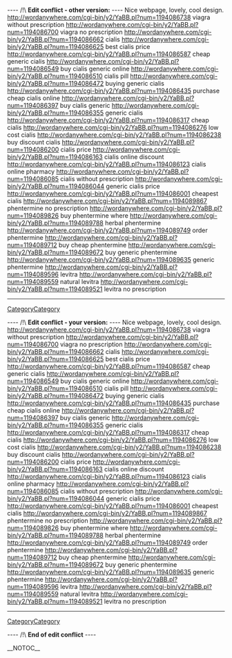 
---- /!\ <b>Edit conflict - other version:</b> ----
Nice webpage, lovely, cool design. http://wordanywhere.com/cgi-bin/y2/YaBB.pl?num=1194086738 viagra without prescription
http://wordanywhere.com/cgi-bin/y2/YaBB.pl?num=1194086700 viagra no prescription
http://wordanywhere.com/cgi-bin/y2/YaBB.pl?num=1194086662 cialis
http://wordanywhere.com/cgi-bin/y2/YaBB.pl?num=1194086625 best cialis price
http://wordanywhere.com/cgi-bin/y2/YaBB.pl?num=1194086587 cheap generic cialis
http://wordanywhere.com/cgi-bin/y2/YaBB.pl?num=1194086549 buy cialis generic online
http://wordanywhere.com/cgi-bin/y2/YaBB.pl?num=1194086510 cialis pill
http://wordanywhere.com/cgi-bin/y2/YaBB.pl?num=1194086472 buying generic cialis
http://wordanywhere.com/cgi-bin/y2/YaBB.pl?num=1194086435 purchase cheap cialis online
http://wordanywhere.com/cgi-bin/y2/YaBB.pl?num=1194086397 buy cialis generic
http://wordanywhere.com/cgi-bin/y2/YaBB.pl?num=1194086355 generic cialis
http://wordanywhere.com/cgi-bin/y2/YaBB.pl?num=1194086317 cheap cialis
http://wordanywhere.com/cgi-bin/y2/YaBB.pl?num=1194086276 low cost cialis
http://wordanywhere.com/cgi-bin/y2/YaBB.pl?num=1194086238 buy discount cialis
http://wordanywhere.com/cgi-bin/y2/YaBB.pl?num=1194086200 cialis price
http://wordanywhere.com/cgi-bin/y2/YaBB.pl?num=1194086163 cialis online discount
http://wordanywhere.com/cgi-bin/y2/YaBB.pl?num=1194086123 cialis online pharmacy
http://wordanywhere.com/cgi-bin/y2/YaBB.pl?num=1194086085 cialis without prescription
http://wordanywhere.com/cgi-bin/y2/YaBB.pl?num=1194086044 generic cialis price
http://wordanywhere.com/cgi-bin/y2/YaBB.pl?num=1194086001 cheapest cialis
http://wordanywhere.com/cgi-bin/y2/YaBB.pl?num=1194089867 phentermine no prescription
http://wordanywhere.com/cgi-bin/y2/YaBB.pl?num=1194089826 buy phentermine where
http://wordanywhere.com/cgi-bin/y2/YaBB.pl?num=1194089788 herbal phentermine
http://wordanywhere.com/cgi-bin/y2/YaBB.pl?num=1194089749 order phentermine
http://wordanywhere.com/cgi-bin/y2/YaBB.pl?num=1194089712 buy cheap phentermine
http://wordanywhere.com/cgi-bin/y2/YaBB.pl?num=1194089672 buy generic phentermine
http://wordanywhere.com/cgi-bin/y2/YaBB.pl?num=1194089635 generic phentermine
http://wordanywhere.com/cgi-bin/y2/YaBB.pl?num=1194089596 levitra
http://wordanywhere.com/cgi-bin/y2/YaBB.pl?num=1194089559 natural levitra
http://wordanywhere.com/cgi-bin/y2/YaBB.pl?num=1194089521 levitra no prescription
----
[[CategoryCategory]]

---- /!\ <b>Edit conflict - your version:</b> ----
Nice webpage, lovely, cool design. http://wordanywhere.com/cgi-bin/y2/YaBB.pl?num=1194086738 viagra without prescription
http://wordanywhere.com/cgi-bin/y2/YaBB.pl?num=1194086700 viagra no prescription
http://wordanywhere.com/cgi-bin/y2/YaBB.pl?num=1194086662 cialis
http://wordanywhere.com/cgi-bin/y2/YaBB.pl?num=1194086625 best cialis price
http://wordanywhere.com/cgi-bin/y2/YaBB.pl?num=1194086587 cheap generic cialis
http://wordanywhere.com/cgi-bin/y2/YaBB.pl?num=1194086549 buy cialis generic online
http://wordanywhere.com/cgi-bin/y2/YaBB.pl?num=1194086510 cialis pill
http://wordanywhere.com/cgi-bin/y2/YaBB.pl?num=1194086472 buying generic cialis
http://wordanywhere.com/cgi-bin/y2/YaBB.pl?num=1194086435 purchase cheap cialis online
http://wordanywhere.com/cgi-bin/y2/YaBB.pl?num=1194086397 buy cialis generic
http://wordanywhere.com/cgi-bin/y2/YaBB.pl?num=1194086355 generic cialis
http://wordanywhere.com/cgi-bin/y2/YaBB.pl?num=1194086317 cheap cialis
http://wordanywhere.com/cgi-bin/y2/YaBB.pl?num=1194086276 low cost cialis
http://wordanywhere.com/cgi-bin/y2/YaBB.pl?num=1194086238 buy discount cialis
http://wordanywhere.com/cgi-bin/y2/YaBB.pl?num=1194086200 cialis price
http://wordanywhere.com/cgi-bin/y2/YaBB.pl?num=1194086163 cialis online discount
http://wordanywhere.com/cgi-bin/y2/YaBB.pl?num=1194086123 cialis online pharmacy
http://wordanywhere.com/cgi-bin/y2/YaBB.pl?num=1194086085 cialis without prescription
http://wordanywhere.com/cgi-bin/y2/YaBB.pl?num=1194086044 generic cialis price
http://wordanywhere.com/cgi-bin/y2/YaBB.pl?num=1194086001 cheapest cialis
http://wordanywhere.com/cgi-bin/y2/YaBB.pl?num=1194089867 phentermine no prescription
http://wordanywhere.com/cgi-bin/y2/YaBB.pl?num=1194089826 buy phentermine where
http://wordanywhere.com/cgi-bin/y2/YaBB.pl?num=1194089788 herbal phentermine
http://wordanywhere.com/cgi-bin/y2/YaBB.pl?num=1194089749 order phentermine
http://wordanywhere.com/cgi-bin/y2/YaBB.pl?num=1194089712 buy cheap phentermine
http://wordanywhere.com/cgi-bin/y2/YaBB.pl?num=1194089672 buy generic phentermine
http://wordanywhere.com/cgi-bin/y2/YaBB.pl?num=1194089635 generic phentermine
http://wordanywhere.com/cgi-bin/y2/YaBB.pl?num=1194089596 levitra
http://wordanywhere.com/cgi-bin/y2/YaBB.pl?num=1194089559 natural levitra
http://wordanywhere.com/cgi-bin/y2/YaBB.pl?num=1194089521 levitra no prescription
----
[[CategoryCategory]]

---- /!\ <b>End of edit conflict</b> ----

__NOTOC__